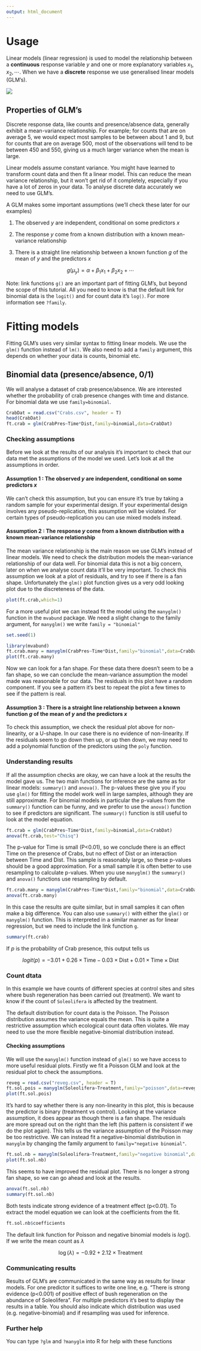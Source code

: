 ```yaml
---
output: html_document
---
```

<!---
title: "Test"
author: "Gordy"
date: "Thursday, August 06, 2015"
output: html_document
-->
# Usage

Linear models (linear regression) is used to model the relationship between a **continuous** response variable $y$ and one or more explanatory variables $x_1, x_2, \cdots$. When we have a **discrete** response we use generalised linear models (GLM's).


<div style="width:500px">
![](Crab.jpg)
</div>


## Properties of GLM's

Discrete response data, like counts and presence/absence data, generally exhibit a mean-variance relationship. For example; for counts that are on average 5, we would expect most samples to be between about 1 and 9, but for counts that are on average 500, most of the observations will tend to be between 450 and 550, giving us a much larger variance when the mean is large. 


Linear models assume constant variance. You might have learned to transform count data and then fit a linear model. This can reduce the mean variance relationship, but it won't get rid of it completely, especially if you have a lot of zeros in your data. To analyse discrete data accurately we need to use GLM's.

A GLM makes some important assumptions (we'll check these later for our examples)

1. The observed $y$ are independent, conditional on some predictors $x$

2. The response $y$ come from a known distribution with a known mean-variance relationship

3. There is a straight line relationship between a known function $g$ of the mean of $y$ and the predictors $x$

$$ g(\mu_y) = \alpha + \beta_1 x_1 + \beta_2 x_2 + \cdots $$

Note: link functions `g()` are an important part of fitting GLM's, but beyond the scope of this tutorial. All you need to know is that the default link for binomial data is the `logit()` and for count data it's `log()`. For more information see `?family`.

# Fitting models

Fitting GLM's uses very similar syntax to fitting linear models. We use the `glm()` function instead of `lm()`. We also need to add a `family` argument, this depends on whether your data is counts, binomial etc.

## Binomial data (presence/absence, 0/1)
We will analyse a dataset of crab presence/absence. We are interested whether the probability of crab presence changes with time and distance. For binomial data we use `family=binomial`. 

```r
CrabDat = read.csv("Crabs.csv", header = T)
head(CrabDat)
ft.crab = glm(CrabPres~Time*Dist,family=binomial,data=CrabDat)
```


### Checking assumptions

Before we look at the results of our analysis it's important to check that our data met the assumptions of the model we used. Let's look at all the assumptions in order.

#### Assumption 1 : The observed $y$ are independent, conditional on some predictors $x$

We can't check this assumption, but you can ensure it's true by taking a random sample for your experimental design. If your experimental design involves any pseudo-replication, this assumption will be violated. For certain types of pseudo-replication you can use mixed models instead.

#### Assumption 2 : The response $y$ come from a known distribution with a known mean-variance relationship

The mean variance relationship is the main reason we use GLM's instead of linear models. We need to check the distribution models the mean-variance relationship of our data well. For binomial data this is not a big concern, later on when we analyse count data it'll be very important. To check this assumption we look at a plot of residuals, and try to see if there is a fan shape. Unfortunately the `glm()` plot function gives us a very odd looking plot due to the discreteness of the data. 
    
```r
plot(ft.crab,which=1)
```

For a more useful plot we can instead fit the model using the `manyglm()` function in the `mvabund` package. We need a slight change to the family argument, for `manyglm()` we write `family = "binomial"`

```r
set.seed(1)
```

```r
library(mvabund)
ft.crab.many = manyglm(CrabPres~Time*Dist,family="binomial",data=CrabDat)
plot(ft.crab.many)

```

Now we can look for a fan shape. For these data there doesn't seem to be a fan shape, so we can conclude the mean-variance assumption the model made was reasonable for our data. The residuals in this plot have a random component. If you see a pattern it's best to repeat the plot a few times to see if the pattern is real.


#### Assumption 3 : There is a straight line relationship between a known function $g$ of the mean of $y$ and the predictors $x$

To check this assumption, we check the residual plot above for non-linearity, or a U-shape.  In our case there is no evidence of non-linearity. If the residuals seem to go down then up, or up then down, we may need to add a polynomial function of the predictors using the `poly` function.

### Understanding results
If all the assumption checks are okay, we can have a look at the results the model gave us. The two main functions for inference are the same as for linear models: `summary()` and `anova()`. The p-values these give you if you use `glm()` for fitting the model work well in large samples, although they are still approximate. For binomial models in particular the p-values from the `summary()` function can be funny, and we prefer to use the `anova()` function to see if predictors are significant. The `summary()` function is still useful to look at the model equation.

```r
ft.crab = glm(CrabPres~Time*Dist,family=binomial,data=CrabDat)
anova(ft.crab,test="Chisq")
```

The p-value for Time is small (P<0.01), so we conclude there is an effect Time on the presence of Crabs, but no effect of Dist or an interaction between Time and Dist.  This sample is reasonably large, so these p-values should be a good approximation. For a small sample it is often better to use resampling to calculate p-values. When you use `manyglm()` the `summary()` and `anova()` functions use resampling by default.

```r
ft.crab.many = manyglm(CrabPres~Time*Dist,family="binomial",data=CrabDat)
anova(ft.crab.many)
```

In this case the results are quite similar, but in small samples it can often make a big difference. You can also use `summary()` with either the `glm()` or `manyglm()` function. This is interpreted in a similar manner as for linear regression, but we need to include the link function `g`.


```r
summary(ft.crab)
```
If $p$ is the probability of Crab presence, this output tells us

$$ logit(p) = -3.01 + 0.26 \times \text{Time} -0.03 \times \text{Dist} +0.01 \times \text{Time} \times \text{Dist}$$


### Count dtata

In this example we have counts of different species at control sites and sites where bush regeneration has been carried out (treatment). We want to know if the count of `Soleolifera` is affected by the treatment. 

The default distribution for count data is the Poisson. The Poisson distribution assumes the variance equals the mean. This is quite a restrictive assumption which ecological count data often violates. We may need to use the more flexible negative-binomial distribution instead. 

#### Checking assumptions

We will use the `manyglm()` function instead of `glm()` so we have access to more useful residual plots. Firstly we fit a Poisson GLM and look at the residual plot to check the assumptions.

```r
reveg = read.csv("reveg.csv", header = T)
ft.sol.pois = manyglm(Soleolifera~Treatment,family="poisson",data=reveg)
plot(ft.sol.pois)
```

It's hard to say whether there is any non-linearity in this plot, this is because the predictor is binary (treatment vs control). Looking at the variance assumption, it does appear as though there is a fan shape. The residuals are more spread out on the right than the left (his pattern is consistent if we do the plot again). This tells us the variance assumption of the Poisson may be too restrictive. We can instead fit a negative-binomial distribution in `manyglm` by changing the family argument to `family="negative binomial"`.

```r
ft.sol.nb = manyglm(Soleolifera~Treatment,family="negative binomial",data=reveg)
plot(ft.sol.nb)
```

This seems to have improved the residual plot. There is no longer a strong fan shape, so we can go ahead and look at the results.

```r
anova(ft.sol.nb)
summary(ft.sol.nb)
```

Both tests indicate strong evidence of a treatment effect (p<0.01). To extract the model equation we can look at the coefficients from the fit.

```r
ft.sol.nb$coefficients
```

The default link function for Poisson and negative binomial models is $log()$. If we write the mean count as $\lambda$  

$$ \log(\lambda) = -0.92 + 2.12 \times \text{Treatment}$$



### Communicating results

Results of GLM's are communicated in the same way as results for linear models. For one predictor it suffices to write one line, e.g. "There is strong evidence (p<0.001) of positive effect of bush regeneration on the abundance of Soleolifera". For multiple predictors it's best to display the results in a table. You should also indicate which distribution was used (e.g. negative-binomial) and if resampling was used for inference. 

### Further help

You can type `?glm` and `?manyglm` into R for help with these functions
